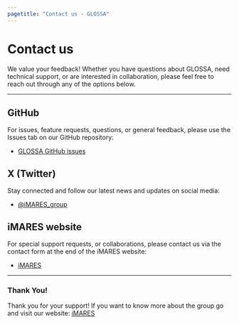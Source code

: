 ```yaml
---
pagetitle: "Contact us - GLOSSA"
---
```


# Contact us

We value your feedback! Whether you have questions about GLOSSA, need technical support, or are interested in collaboration, please feel free to reach out through any of the options below.

---

## GitHub

For issues, feature requests, questions, or general feedback, please use the Issues tab on our GitHub repository:

- [GLOSSA GitHub issues](https://github.com/iMARES-group/glossa/issues)

## X (Twitter)

Stay connected and follow our latest news and updates on social media:

- [\@iMARES_group](https://x.com/iMARES_group)

## iMARES website

For special support requests, or collaborations, please contact us via the contact form at the end of the iMARES website:

- [iMARES](https://imares.science/)

---

### Thank You!

Thank you for your support! If you want to know more about the group go and visit our website: [iMARES](https://imares.science/)
